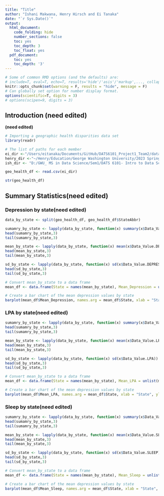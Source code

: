 ```yaml
---
title: "Title"
author: "Ishani Makwana, Henry Hirsch and Ei Tanaka"
date: "`r Sys.Date()`"
output:
  html_document:
    code_folding: hide
    number_sections: false
    toc: yes
    toc_depth: 3
    toc_float: yes
  pdf_document:
    toc: yes
    toc_depth: '3'
---
```


```r
# Some of common RMD options (and the defaults) are: 
# include=T, eval=T, echo=T, results='hide'/'asis'/'markup',..., collapse=F, warning=T, message=T, error=T, cache=T, fig.width=6, fig.height=4, fig.dim=c(6,4) #inches, fig.align='left'/'center','right', 
knitr::opts_chunk$set(warning = F, results = "hide", message = F)
# Can globally set option for number display format.
options(scientific=T, digits = 3) 
# options(scipen=9, digits = 3) 
```

## Introduction (need edited)
**(need edited)**

```r
# Importing a geographic health disparities data set
library(readr)

# The list of paths for each member
ei_dir <-"/Users/eitanaka/Documents/GitHub/DATS6101_Project1_Team2/dataset/geographic_health_disparities.csv"
henry_dir <-"~/Henry/Education/George Washington University/2023 Spring/DATS 6101 Introduction to Data Science/Git/DATS6101_Project1_Team2/dataset/geographic_health_disparities.csv"
ish_dir <- "D:/GWU_ MS in Data Science/Sem1/DATS 6101- Intro to Data Science (64377)/Github/DATS6101_Project1_Team2/dataset/geographic_health_disparities.csv"

geo_health_df <- read.csv(ei_dir)

str(geo_health_df)
```

## Summary Statistics(need edited)

### Depression by state(need edited)
```r
data_by_state <- split(geo_health_df, geo_health_df$StateAbbr)

sumamry_by_state <- lapply(data_by_state, function(x) summary(x$Data_Value.DEPRESSION))
head(sumamry_by_state,3)
tail(sumamry_by_state,3)

mean_by_state <- lapply(data_by_state, function(x) mean(x$Data_Value.DEPRESSION))
head(mean_by_state,3)
tail(mean_by_state,3)

sd_by_state <- lapply(data_by_state, function(x) sd(x$Data_Value.DEPRESSION))
head(sd_by_state,3)
tail(sd_by_state,3)

# Convert mean_by_state to a data frame
mean_df <- data.frame(State = names(mean_by_state), Mean_Depression = unlist(mean_by_state))

# Create a bar chart of the mean depression values by state
barplot(mean_df$Mean_Depression, names.arg = mean_df$State, xlab = "State", ylab = "Mean Depression Value", main = "Mean Depression Values by State")
```
### LPA by state(need edited)
```r
sumamry_by_state <- lapply(data_by_state, function(x) summary(x$Data_Value.LPA))
head(sumamry_by_state,3)
tail(sumamry_by_state,3)

mean_by_state <- lapply(data_by_state, function(x) mean(x$Data_Value.LPA))
head(mean_by_state,3)
tail(mean_by_state,3)

sd_by_state <- lapply(data_by_state, function(x) sd(x$Data_Value.LPA))
head(sd_by_state,3)
tail(sd_by_state,3)

# Convert mean_by_state to a data frame
mean_df <- data.frame(State = names(mean_by_state), Mean_LPA = unlist(mean_by_state))

# Create a bar chart of the mean depression values by state
barplot(mean_df$Mean_LPA, names.arg = mean_df$State, xlab = "State", ylab = "Mean LPA Value", main = "Mean LPA Values by State")
```
### Sleep by state(need edited)
```r
sumamry_by_state <- lapply(data_by_state, function(x) summary(x$Data_Value.SLEEP))
head(sumamry_by_state,3)
tail(sumamry_by_state,3)

mean_by_state <- lapply(data_by_state, function(x) mean(x$Data_Value.SLEEP))
head(mean_by_state,3)
tail(mean_by_state,3)

sd_by_state <- lapply(data_by_state, function(x) sd(x$Data_Value.SLEEP))
head(sd_by_state,3)
tail(sd_by_state,3)

# Convert mean_by_state to a data frame
mean_df <- data.frame(State = names(mean_by_state), Mean_Sleep = unlist(mean_by_state))

# Create a bar chart of the mean depression values by state
barplot(mean_df$Mean_Sleep, names.arg = mean_df$State, xlab = "State", ylab = "Mean SLEEP Value", main = "Mean SLEEP Values by State")
```